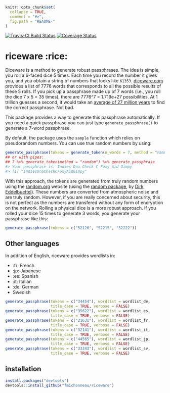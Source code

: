 ```r
knitr::opts_chunk$set(
  collapse = TRUE,
  comment = "#>",
  fig.path = "README-"
)
```

[![Travis-CI Build Status](https://travis-ci.org/fmichonneau/riceware.png?branch=master)](https://travis-ci.org/fmichonneau/riceware)
[![Coverage Status](https://coveralls.io/repos/fmichonneau/riceware/badge.svg?branch=master)](https://coveralls.io/r/fmichonneau/riceware?branch=master)

# riceware :rice:

Diceware is a method to generate robust passphrases. The idea is simple, you
roll a 6-faced dice 5 times. Each time you record the number it gives you, and
you obtain a string of numbers that looks like
`61353`. [diceware.com](http://diceware.com) provides a list of 7776 words that
corresponds to all the possible results of these 5 rolls. If you pick up a
passphrase made up of 7 words (i.e., you roll the dice 7 x 5 = 35 times), there
are 7776^7 = 1.719e+27 possibilities. At 1 trillion guesses a second, it would
take an
[average of 27 million years](https://firstlook.org/theintercept/2015/03/26/passphrases-can-memorize-attackers-cant-guess/)
to find the correct passphrase. Not bad.

This package provides a way to generate this passphrase automatically. If you
need a quick passphrase you can just type `generate_passphrase()` to generate a
7-word passphrase.

By default, the package uses the `sample` function which relies on pseudorandom
numbers. You can use true random numbers by using:

```.r
generate_passphrase(tokens = generate_token(n_words = 7, method = "random"))
## or with pipes:
## 7 %>% generate_token(method = "random") %>% generate_passphrase
#> Your passphrase is: Indies Dna Check C Foxy Aid Gimpy
#> [1] "IndiesDnaCheckCFoxyAidGimpy"
```

With this approach, the tokens are generated from truly random numbers using the
[random.org](http://www.random.org) website (using the
[random package](http://cran.r-project.org/package=random), by
[Dirk Eddelbuettel](http://dirk.eddelbuettel.com/)). These numbers are converted
from atmospheric noise and are truly random. However, if you are really concerned
about security, this is not perfect as the numbers are transfered without any
form of encryption on the network. Rolling a physical dice is a more robust
approach. If you rolled your dice 15 times to generate 3 words, you generate
your passphrase like this:

```r
generate_passphrase(tokens = c("52126", "52215", "52222"))
```

## Other languages

In addition of English, riceware provides wordlists in:

- :fr: French
- :jp: Japanese
- :es: Spanish
- :it: Italian
- :de: German
- Swedish

```r
generate_passphrase(tokens = c("34454"), wordlist = wordlist_de,
                    title_case = TRUE, verbose = FALSE)
generate_passphrase(tokens = c("35622"), wordlist = wordlist_es,
                    title_case = TRUE, verbose = FALSE)
generate_passphrase(tokens = c("21631"), wordlist = wordlist_fr,
                    title_case = TRUE, verbose = FALSE)
generate_passphrase(tokens = c("32141"), wordlist = wordlist_it,
                    title_case = TRUE, verbose = FALSE)
generate_passphrase(tokens = c("44565"), wordlist = wordlist_jp,
                    title_case = TRUE, verbose = FALSE)
generate_passphrase(tokens = c("33343"), wordlist = wordlist_sv,
                    title_case = TRUE, verbose = FALSE)
```

## installation

```r
install.packages("devtools")
devtools::install_github("fmichonneau/riceware")
```
